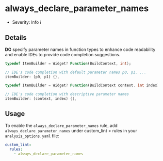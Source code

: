 # always_declare_parameter_names

- Severity: Info ℹ️

## Details

**DO** specify parameter names in function types to enhance code readability and enable IDEs to provide code completion suggestions.

```dart title="Bad"
typedef ItemBuilder = Widget? Function(BuildContext, int);

// IDE's code completion with default parameter names p0, p1, ...
itemBuilder: (p0, p1) {},
```

```dart title="Good"
typedef ItemBuilder = Widget? Function(BuildContext context, int index);

// IDE's code completion with descriptive parameter names
itemBuilder: (context, index) {},
```

## Usage

To enable the `always_declare_parameter_names` rule, add `always_declare_parameter_names` under custom_lint > rules in your `analysis_options.yaml` file:

```yaml
custom_lint:
  rules:
    - always_declare_parameter_names
```

